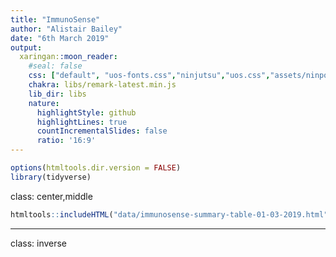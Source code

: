 ```yaml
---
title: "ImmunoSense"
author: "Alistair Bailey"
date: "6th March 2019"
output:
  xaringan::moon_reader:
    #seal: false
    css: ["default", "uos-fonts.css","ninjutsu","uos.css","assets/ninpo.css"]
    chakra: libs/remark-latest.min.js
    lib_dir: libs
    nature:
      highlightStyle: github
      highlightLines: true
      countIncrementalSlides: false
      ratio: '16:9'
---
```


```r
options(htmltools.dir.version = FALSE)
library(tidyverse)
```

class: center,middle

```r
htmltools::includeHTML("data/immunosense-summary-table-01-03-2019.html")
```

---

class: inverse

